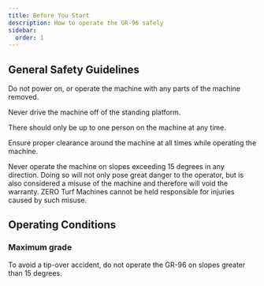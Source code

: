 ```yaml
---
title: Before You Start
description: How to operate the GR-96 safely
sidebar:
  order: 1
---
```





## General Safety Guidelines

<Aside type="caution" title="Caution">
  Do not power on, or operate the machine with any parts of the machine removed.
</Aside>

Never drive the machine off of the standing platform. 

There should only be up to one person on the machine at any time.

Ensure proper clearance around the machine at all times while operating the machine.

<Aside type="danger" title="Danger">
  Never operate the machine on slopes exceeding 15 degrees in any direction. Doing so will not only pose great danger to the operator, but is also considered a misuse of the machine and therefore will void the warranty. ZERO Turf Machines cannot be held responsible for injuries caused by such misuse. 
</Aside>

## Operating Conditions

### Maximum grade

To avoid a tip-over accident, do not operate the GR-96 on slopes greater than 15 degrees.
